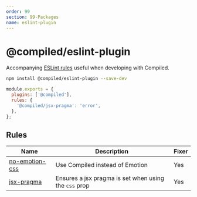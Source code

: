 ```yaml
---
order: 99
section: 99-Packages
name: eslint-plugin
---
```


# @compiled/eslint-plugin

Accompanying [ESLint rules](https://eslint.org/docs/user-guide/configuring/configuration-files#using-a-configuration-from-a-plugin) useful when developing with Compiled.

```bash
npm install @compiled/eslint-plugin --save-dev
```

```js
module.exports = {
  plugins: ['@compiled'],
  rules: {
    '@compiled/jsx-pragma': 'error',
  },
};
```

## Rules

| Name                | Description                                           | Fixer |
| ------------------- | ----------------------------------------------------- | ----- |
| [no-emotion-css][1] | Use Compiled instead of Emotion                       | Yes   |
| [jsx-pragma][2]     | Ensures a jsx pragma is set when using the `css` prop | Yes   |

[1]: https://github.com/atlassian-labs/compiled/tree/master/packages/eslint-plugin/src/rules/no-emotion-css
[2]: https://github.com/atlassian-labs/compiled/tree/master/packages/eslint-plugin/src/rules/jsx-pragma
